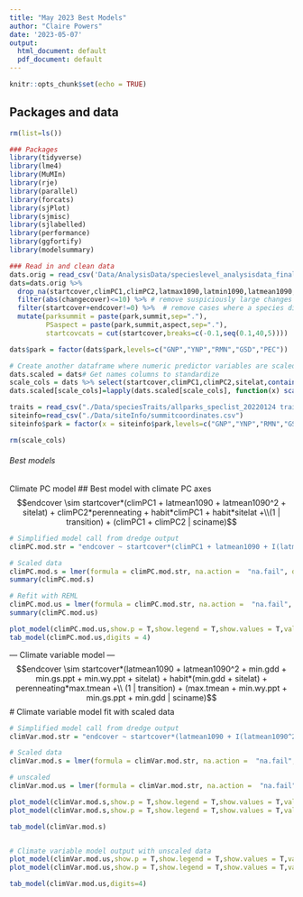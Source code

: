 ```yaml
---
title: "May 2023 Best Models"
author: "Claire Powers"
date: '2023-05-07'
output:
  html_document: default
  pdf_document: default
---
```


```r
knitr::opts_chunk$set(echo = TRUE)
```

## Packages and data
```r
rm(list=ls())

### Packages
library(tidyverse)
library(lme4)
library(MuMIn)
library(rje)
library(parallel)
library(forcats)
library(sjPlot)
library(sjmisc)
library(sjlabelled)
library(performance)
library(ggfortify)
library(modelsummary)

### Read in and clean data
dats.orig = read_csv('Data/AnalysisData/specieslevel_analysisdata_final.csv')
dats=dats.orig %>% 
  drop_na(startcover,climPC1,climPC2,latmax1090,latmin1090,latmean1090,latmedian1090) %>% 
  filter(abs(changecover)<=10) %>% # remove suspiciously large changes as these are likely associated with misIDed spp
  filter(startcover+endcover!=0) %>%  # remove cases where a species did not have start or end cover
  mutate(parksummit = paste(park,summit,sep="."),
         PSaspect = paste(park,summit,aspect,sep="."),
         startcovcats = cut(startcover,breaks=c(-0.1,seq(0.1,40,5))))

dats$park = factor(dats$park,levels=c("GNP","YNP","RMN","GSD","PEC"))

# Create another dataframe where numeric predictor variables are scaled
dats.scaled = dats# Get names columns to standardize
scale_cols = dats %>% select(startcover,climPC1,climPC2,sitelat,contains(c("1090",".tmean",".aet",".pet",".ppt",".snowdays",".gdd"))) %>% names()
dats.scaled[scale_cols]=lapply(dats.scaled[scale_cols], function(x) scale(x))

traits = read_csv("./Data/speciesTraits/allparks_speclist_20220124 traits.csv")
siteinfo=read_csv("./Data/siteInfo/summitcoordinates.csv")
siteinfo$park = factor(x = siteinfo$park,levels=c("GNP","YNP","RMN","GSD","PEC"))

rm(scale_cols)
```

###### Best models ######

Climate PC model
## Best model with climate PC axes
$$endcover \sim startcover*(climPC1 + latmean1090 + latmean1090^2 + sitelat) + climPC2*perenneating + habit*climPC1 + habit*sitelat +\\(1 | transition) + (climPC1 + climPC2 | sciname)$$

```r

# Simplified model call from dredge output
climPC.mod.str = "endcover ~ startcover*(climPC1 + latmean1090 + I(latmean1090^2) + sitelat) + climPC2*perenneating + habit*climPC1 + habit*sitelat + (1 | transition) + (climPC1 + climPC2 | sciname)"

# Scaled data
climPC.mod.s = lmer(formula = climPC.mod.str, na.action =  "na.fail", data = dats.scaled, REML = T)
summary(climPC.mod.s)

# Refit with REML 
climPC.mod.us = lmer(formula = climPC.mod.str, na.action =  "na.fail", data = dats, REML = T)
summary(climPC.mod.us)

plot_model(climPC.mod.us,show.p = T,show.legend = T,show.values = T,value.offset = c(0.35),title="Unscaled data")+theme_bw(base_size = 14)
tab_model(climPC.mod.us,digits = 4)
```

--- Climate variable model ---
$$endcover \sim startcover*(latmean1090 + latmean1090^2 + min.gdd + min.gs.ppt + min.wy.ppt + sitelat) + habit*(min.gdd + sitelat) + perenneating*max.tmean +\\ (1 | transition) + (max.tmean + min.wy.ppt + min.gs.ppt + min.gdd | sciname)$$
# Climate variable model fit with scaled data

```r

# Simplified model call from dredge output
climVar.mod.str = "endcover ~ startcover*(latmean1090 + I(latmean1090^2) + min.gdd + min.gs.ppt + min.wy.ppt + sitelat) + habit*(min.gdd + sitelat) + perenneating*max.tmean + (1 | transition) + (max.tmean + min.wy.ppt + min.gs.ppt + min.gdd | sciname)"

# Scaled data
climVar.mod.s = lmer(formula = climVar.mod.str, na.action =  "na.fail", data = dats.scaled, REML = T)

# unscaled
climVar.mod.us = lmer(formula = climVar.mod.str, na.action =  "na.fail", data = dats, REML = T)

plot_model(climVar.mod.s,show.p = T,show.legend = T,show.values = T,value.offset = c(0.35),title="Scaled data")+theme_bw(base_size = 14)
plot_model(climVar.mod.s,show.p = T,show.legend = T,show.values = T,value.offset = c(0.35),axis.lim = c(-2,2))+theme_bw(base_size = 14)

tab_model(climVar.mod.s)


# Climate variable model output with unscaled data
plot_model(climVar.mod.us,show.p = T,show.legend = T,show.values = T,value.offset = c(0.35),title = "Unscaled data")+theme_bw(base_size = 14)
plot_model(climVar.mod.us,show.p = T,show.legend = T,show.values = T,value.offset = c(0.35),axis.lim = c(-2,2))+theme_bw(base_size = 14)

tab_model(climVar.mod.us,digits=4)

```
